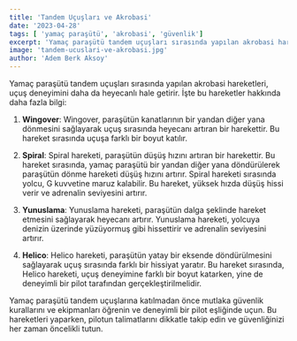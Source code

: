 ```yaml
---
title: 'Tandem Uçuşları ve Akrobasi'
date: '2023-04-28'
tags: [ 'yamaç paraşütü', 'akrobasi', 'güvenlik']
excerpt: 'Yamaç paraşütü tandem uçuşları sırasında yapılan akrobasi hareketleri, uçuş deneyimini daha da heyecanlı hale getirir.'
image: 'tandem-ucuslari-ve-akrobasi.jpg'
author: 'Adem Berk Aksoy'
---
```


Yamaç paraşütü tandem uçuşları sırasında yapılan akrobasi hareketleri, uçuş deneyimini daha da heyecanlı hale getirir. İşte bu hareketler hakkında daha fazla bilgi:

1. **Wingover**: Wingover, paraşütün kanatlarının bir yandan diğer yana dönmesini sağlayarak uçuş sırasında heyecanı artıran bir harekettir. Bu hareket sırasında uçuşa farklı bir boyut katılır.

2. **Spiral**: Spiral hareketi, paraşütün düşüş hızını artıran bir harekettir. Bu hareket sırasında, yamaç paraşütü bir yandan diğer yana döndürülerek paraşütün dönme hareketi düşüş hızını artırır. Spiral hareketi sırasında yolcu, G kuvvetine maruz kalabilir. Bu hareket, yüksek hızda düşüş hissi verir ve adrenalin seviyesini artırır.

3. **Yunuslama**: Yunuslama hareketi, paraşütün dalga şeklinde hareket etmesini sağlayarak heyecanı artırır. Yunuslama hareketi, yolcuya denizin üzerinde yüzüyormuş gibi hissettirir ve adrenalin seviyesini artırır.

4. **Helico**: Helico hareketi, paraşütün yatay bir eksende döndürülmesini sağlayarak uçuş sırasında farklı bir hissiyat yaratır. Bu hareket sırasında, Helico hareketi, uçuş deneyimine farklı bir boyut katarken, yine de deneyimli bir pilot tarafından gerçekleştirilmelidir.

Yamaç paraşütü tandem uçuşlarına katılmadan önce mutlaka güvenlik kurallarını ve ekipmanları öğrenin ve deneyimli bir pilot eşliğinde uçun. Bu hareketleri yaparken, pilotun talimatlarını dikkatle takip edin ve güvenliğinizi her zaman öncelikli tutun.

